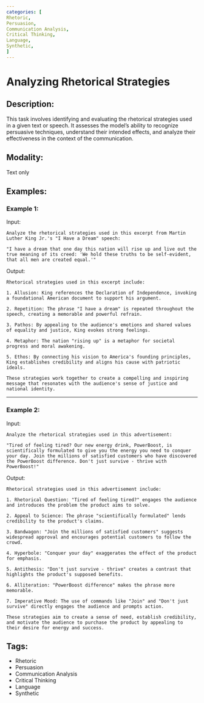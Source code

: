 ```yaml
---
categories: [
Rhetoric,
Persuasion,
Communication Analysis,
Critical Thinking,
Language,
Synthetic,
]
---
```


# Analyzing Rhetorical Strategies

## Description:
This task involves identifying and evaluating the rhetorical strategies used in a given text or speech. It assesses the model's ability to recognize persuasive techniques, understand their intended effects, and analyze their effectiveness in the context of the communication.

## Modality:
Text only

## Examples:

### Example 1:

Input:

```
Analyze the rhetorical strategies used in this excerpt from Martin Luther King Jr.'s "I Have a Dream" speech:

"I have a dream that one day this nation will rise up and live out the true meaning of its creed: 'We hold these truths to be self-evident, that all men are created equal.'"
```

Output:

```
Rhetorical strategies used in this excerpt include:

1. Allusion: King references the Declaration of Independence, invoking a foundational American document to support his argument.

2. Repetition: The phrase "I have a dream" is repeated throughout the speech, creating a memorable and powerful refrain.

3. Pathos: By appealing to the audience's emotions and shared values of equality and justice, King evokes strong feelings.

4. Metaphor: The nation "rising up" is a metaphor for societal progress and moral awakening.

5. Ethos: By connecting his vision to America's founding principles, King establishes credibility and aligns his cause with patriotic ideals.

These strategies work together to create a compelling and inspiring message that resonates with the audience's sense of justice and national identity.
```

---

### Example 2:

Input:

```
Analyze the rhetorical strategies used in this advertisement:

"Tired of feeling tired? Our new energy drink, PowerBoost, is scientifically formulated to give you the energy you need to conquer your day. Join the millions of satisfied customers who have discovered the PowerBoost difference. Don't just survive - thrive with PowerBoost!"
```

Output:

```
Rhetorical strategies used in this advertisement include:

1. Rhetorical Question: "Tired of feeling tired?" engages the audience and introduces the problem the product aims to solve.

2. Appeal to Science: The phrase "scientifically formulated" lends credibility to the product's claims.

3. Bandwagon: "Join the millions of satisfied customers" suggests widespread approval and encourages potential customers to follow the crowd.

4. Hyperbole: "Conquer your day" exaggerates the effect of the product for emphasis.

5. Antithesis: "Don't just survive - thrive" creates a contrast that highlights the product's supposed benefits.

6. Alliteration: "PowerBoost difference" makes the phrase more memorable.

7. Imperative Mood: The use of commands like "Join" and "Don't just survive" directly engages the audience and prompts action.

These strategies aim to create a sense of need, establish credibility, and motivate the audience to purchase the product by appealing to their desire for energy and success.
```

## Tags:
- Rhetoric
- Persuasion
- Communication Analysis
- Critical Thinking
- Language
- Synthetic